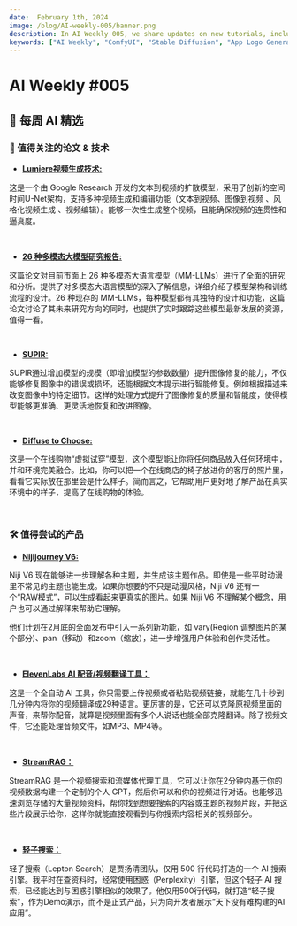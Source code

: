 ```yaml
---
date:  February 1th, 2024
image: /blog/AI-weekly-005/banner.png
description: In AI Weekly 005, we share updates on new tutorials, including how to generate an App logo using ComfyUI and advanced Stable Diffusion. We also highlight updates to existing tutorials, thanks to feedback from our Discord and Github users. The article features noteworthy AI-related papers and technologies, such as Mobile ALOHA and IP-Adapter-FaceID, and introduces new products like Convai. This article is a must-read for anyone keeping up with the latest in AI and ComfyUI.
keywords: ["AI Weekly", "ComfyUI", "Stable Diffusion", "App Logo Generation", "ControlNet", "Cloud Installation", "ComfyUI Basic", "Image-to-Image", "Mobile ALOHA", "IP-Adapter-FaceID", "Phi-2", "AI Tutorials", "AI Updates", "AI Technologies", "AI Papers"]
---
```


# AI Weekly #005


## 🤩 每周 AI 精选

### 📄 值得关注的论文 & 技术

* [**Lumiere视频生成技术:**](https://arxiv.org/abs/2401.12945)

这是一个由 Google Research 开发的文本到视频的扩散模型，采用了创新的空间时间U-Net架构，支持多种视频生成和编辑功能（文本到视频、图像到视频 、风格化视频生成 、视频编辑）。能够一次性生成整个视频，且能确保视频的连贯性和逼真度。

<br/>
<PhotoProvider>
  <PhotoView src="/blog/AI-weekly-005/001.png">
    <img src="/blog/AI-weekly-005/001.png" alt="" />
  </PhotoView>
</PhotoProvider>

* [**26 种多模态大模型研究报告:**](https://arxiv.org/abs/2401.13601)

这篇论文对目前市面上 26 种多模态大语言模型（MM-LLMs）进行了全面的研究和分析。提供了对多模态大语言模型的深入了解信息，详细介绍了模型架构和训练流程的设计。26 种现存的 MM-LLMs，每种模型都有其独特的设计和功能，这篇论文讨论了其未来研究方向的同时，也提供了实时跟踪这些模型最新发展的资源，值得一看。

<br/>
<PhotoProvider>
  <PhotoView src="/blog/AI-weekly-005/002.png">
    <img src="/blog/AI-weekly-005/002.png" alt="" />
  </PhotoView>
</PhotoProvider>

* [**SUPIR:**](https://arxiv.org/abs/2401.13627)

SUPIR通过增加模型的规模（即增加模型的参数数量）提升图像修复的能力，不仅能够修复图像中的错误或损坏，还能根据文本提示进行智能修复。例如根据描述来改变图像中的特定细节。这样的处理方式提升了图像修复的质量和智能度，使得模型能够更准确、更灵活地恢复和改进图像。

<br/>
<PhotoProvider>
  <PhotoView src="/blog/AI-weekly-005/003.png">
    <img src="/blog/AI-weekly-005/003.png" alt="" />
  </PhotoView>
</PhotoProvider>

* [**Diffuse to Choose:**](https://arxiv.org/abs/2401.13795)

这是一个在线购物“虚拟试穿”模型，这个模型能让你将任何商品放入任何环境中，并和环境完美融合。比如，你可以把一个在线商店的椅子放进你的客厅的照片里，看看它实际放在那里会是什么样子。简而言之，它帮助用户更好地了解产品在真实环境中的样子，提高了在线购物的体验。

<br/>
<PhotoProvider>
  <PhotoView src="/blog/AI-weekly-005/004.png">
    <img src="/blog/AI-weekly-005/004.png" alt="" />
  </PhotoView>
</PhotoProvider>

### 🛠️ 值得尝试的产品

* [**Nijijourney V6:**](https://nijijourney.com/en/)

Niji V6 现在能够进一步理解各种主题，并生成该主题作品。即使是一些平时动漫里不常见的主题也能生成。如果你想要的不只是动漫风格，Niji V6 还有一个“RAW模式”，可以生成看起来更真实的图片。如果 Niji V6 不理解某个概念，用户也可以通过解释来帮助它理解。

他们计划在2月底的全面发布中引入一系列新功能，如 vary(Region 调整图片的某个部分)、pan（移动）和zoom（缩放），进一步增强用户体验和创作灵活性。

<br/>
<PhotoProvider>
  <PhotoView src="/blog/AI-weekly-005/005.png">
    <img src="/blog/AI-weekly-005/005.png" alt="" />
  </PhotoView>
</PhotoProvider>

* [**ElevenLabs AI 配音/视频翻译工具：**](https://elevenlabs.io/dubbing)

这是一个全自动 AI 工具，你只需要上传视频或者粘贴视频链接，就能在几十秒到几分钟内将你的视频翻译成29种语言。更厉害的是，它还可以克隆原视频里面的声音，来帮你配音，就算是视频里面有多个人说话也能全部克隆翻译。除了视频文件，它还能处理音频文件，如MP3、MP4等。

<br/>
<PhotoProvider>
  <PhotoView src="/blog/AI-weekly-005/006.png">
    <img src="/blog/AI-weekly-005/006.png" alt="" />
  </PhotoView>
</PhotoProvider>

* [**StreamRAG：**](https://github.com/video-db/StreamRAG)

StreamRAG 是一个视频搜索和流媒体代理工具，它可以让你在2分钟内基于你的视频数据构建一个定制的个人 GPT，然后你可以和你的视频进行对话。也能够迅速浏览存储的大量视频资料，帮你找到想要搜索的内容或主题的视频片段，并把这些片段展示给你，这样你就能直接观看到与你搜索内容相关的视频部分。

<br/>
<PhotoProvider>
  <PhotoView src="/blog/AI-weekly-005/007.png">
    <img src="/blog/AI-weekly-005/007.png" alt="" />
  </PhotoView>
</PhotoProvider>

* [**轻子搜索：**](https://search.lepton.run/)

轻子搜索（Lepton Search）是贾扬清团队，仅用 500 行代码打造的一个 AI 搜索引擎。我平时在查资料时，经常使用困惑（Perplexity）引擎，但这个轻子 AI 搜索，已经能达到与困惑引擎相似的效果了。他仅用500行代码，就打造“轻子搜索”，作为Demo演示，而不是正式产品，只为向开发者展示“天下没有难构建的AI应用”。

<br/>
<PhotoProvider>
  <PhotoView src="/blog/AI-weekly-005/008.png">
    <img src="/blog/AI-weekly-005/008.png" alt="" />
  </PhotoView>
</PhotoProvider>


<Subscribe />





